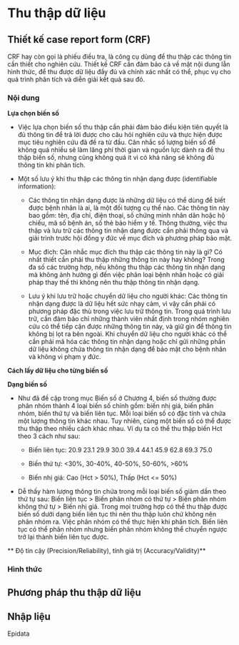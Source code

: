 # Thu thập dữ liệu

## Thiết kế case report form (CRF)

CRF hay còn gọi là phiếu điều tra, là công cụ dùng để thu thập các thông tin cần thiết cho nghiên cứu. Thiết kế CRF cần đảm bảo cả về mặt nội dung lẫn hình thức, để thu được dữ liệu đầy đủ và chính xác nhất có thể, phục vụ cho quá trình phân tích và diễn giải kết quả sau đó.

### Nội dung

**Lựa chọn biến số**

* Việc lựa chọn biến số thu thập cần phải đảm bảo điều kiện tiên quyết là đủ thông tin để trả lời được cho câu hỏi nghiên cứu và thực hiện được mục tiêu nghiên cứu đã đề ra từ đầu. Cân nhắc số lượng biến số để không quá nhiều sẽ làm lãng phí thời gian và nguồn lực dành ra để thu thập biến số, nhưng cũng không quá ít vì có khả năng sẽ không đủ thông tin khi phân tích.

* Một số lưu ý khi thu thập các thông tin nhận dạng được (identifiable information):

  + Các thông tin nhận dạng được là những dữ liệu có thể dùng để biết được bệnh nhân là ai, là một đối tượng cụ thể nào. Các thông tin này bao gồm: tên, địa chỉ, điện thoại, số chứng minh nhân dân hoặc hộ chiếu, mã số bệnh án, số thẻ bảo hiểm y tế. Thông thường, việc thu thập và lưu trữ các thông tin nhận dạng được cần phải thông qua và giải trình trước hội đồng y đức về mục đích và phương pháp bảo mật.
  
  + Mục đích: Cân nhắc mục đích thu thập các thông tin này là gì? Có nhất thiết cần phải thu thập những thông tin này hay không? Trong đa số các trường hợp, nếu không thu thập các thông tin nhận dạng mà không ảnh hưởng gì đến việc phân loại bệnh nhân hoặc có giải pháp thay thế thì không nên thu thập thông tin nhận dạng.
  
  + Lưu ý khi lưu trữ hoặc chuyển dữ liệu cho người khác: Các thông tin nhận dạng được là dữ liệu hết sức nhạy cảm, vì vậy cần phải có phương pháp đặc thù trong việc lưu trữ thông tin. Trong quá trình lưu trữ, cần đảm bảo chỉ những thành viên nhất định trong nhóm nghiên cứu có thể tiếp cận được những thông tin này, và giữ gìn để thông tin không bị lọt ra bên ngoài. Khi chuyển dữ liệu cho người khác có thể cần phải mã hóa các thông tin nhận dạng hoặc chỉ gửi những phần dữ liệu không chứa thông tin nhận dạng để bảo mật cho bệnh nhân và không vi phạm y đức.

**Cách lấy dữ liệu cho từng biến số**

**Dạng biến số**

* Như đã đề cập trong mục Biến số ở Chương 4, biến số thường được phân nhóm thành 4 loại biến số chính gồm: biến nhị giá, biến phân nhóm, biến thứ tự và biến liên tục. Mỗi loại biến số có đặc tính và chứa một lượng thông tin khác nhau. Tuy nhiên, cùng một biến số có thể được thu thập theo nhiều cách khác nhau. Ví dụ ta có thể thu thập biến Hct theo 3 cách như sau:

  + Biến liên tục: 20.9 23.1 29.9 30.0 39.4 44.1 45.9 62.8 69.3 75.0

  + Biến thứ tự: <30%, 30-40%, 40-50%, 50-60%, >60%

  + Biến nhị giá: Cao (Hct > 50%), Thấp (Hct <= 50%)

* Dễ thấy hàm lượng thông tin chứa trong mỗi loại biến số giảm dần theo thứ tự sau: Biến liên tục > Biến phân nhóm có thứ tự > Biến phân nhóm không thứ tự > Biến nhị giá. Trong mọi trường hợp có thể thu thập được biến số dưới dạng biến liên tục thì nên thu thập luôn chứ không nên phân nhóm ra. Việc phân nhóm có thể thực hiện khi phân tích. Biến liên tục có thể phân nhóm nhưng biến phân nhóm không thể chuyển ngược trở lại thành biến liên tục được.

** Độ tin cậy (Precision/Reliability), tính giá trị (Accuracy/Validity)**



### Hình thức

## Phương pháp thu thập dữ liệu

## Nhập liệu

Epidata